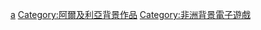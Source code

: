 [[Category:各国背景电子游戏|a]]
[[Category:阿爾及利亞背景作品|Category:阿爾及利亞背景作品]]
[[Category:非洲背景電子遊戲|Category:非洲背景電子遊戲]]